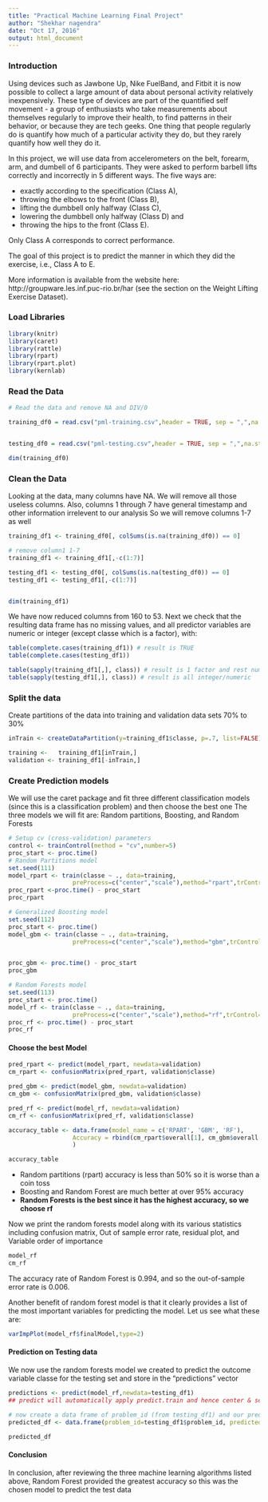 ```yaml
---
title: "Practical Machine Learning Final Project"
author: "Shekhar nagendra"
date: "Oct 17, 2016"
output: html_document
---
```


### Introduction
Using devices such as Jawbone Up, Nike FuelBand, and Fitbit it is now possible to collect a large amount of data about personal activity relatively inexpensively. These type of devices are part of the quantified self movement - a group of enthusiasts who take measurements about themselves regularly to improve their health, to find patterns in their behavior, or because they are tech geeks. One thing that people regularly do is quantify how much of a particular activity they do, but they rarely quantify how well they do it.

In this project, we will use data from accelerometers on the belt, forearm, arm, and dumbell of 6 participants. They were asked to perform barbell lifts correctly and incorrectly in 5 different ways. 
The five ways are:

* exactly according to the specification (Class A), 
* throwing the elbows to the front (Class B), 
* lifting the dumbbell only halfway (Class C), 
* lowering the dumbbell only halfway (Class D) and 
* throwing the hips to the front (Class E). 

Only Class A corresponds to correct performance. 

The goal of this project is to predict the manner in which they did the exercise, i.e., Class A to E. 

More information is available from the website here: http://groupware.les.inf.puc-rio.br/har (see the section on the Weight Lifting Exercise Dataset).

### Load Libraries

```r
library(knitr)
library(caret)
library(rattle)
library(rpart)
library(rpart.plot)
library(kernlab)
```

### Read the Data

```r

# Read the data and remove NA and DIV/0

training_df0 = read.csv("pml-training.csv",header = TRUE, sep = ",",na.strings = c("NA", "#DIV/0!"))


testing_df0 = read.csv("pml-testing.csv",header = TRUE, sep = ",",na.strings = c("NA", "#DIV/0!"))

dim(training_df0)
```

### Clean the Data
Looking at the data, many columns have NA. We will remove all those useless columns.
Also, columns 1 through 7 have general timestamp and other information irrelevent to our analysis
So we will remove columns 1-7 as well

```r
training_df1 <- training_df0[, colSums(is.na(training_df0)) == 0]

# remove column1 1-7
training_df1 <- training_df1[,-c(1:7)]

testing_df1 <- testing_df0[, colSums(is.na(testing_df0)) == 0]
testing_df1 <- testing_df1[,-c(1:7)]


dim(training_df1)
```

We have now reduced columns from 160 to 53.
Next we check that the resulting data frame has no missing values, and all predictor variables are numeric or integer (except classe which is a factor), with:
```r
table(complete.cases(training_df1)) # result is TRUE
table(complete.cases(testing_df1))

table(sapply(training_df1[,], class)) # result is 1 factor and rest numeric/integer
table(sapply(testing_df1[,], class)) # result is all integer/numeric 
```

### Split the data
Create partitions of the data into training and validation data sets 70% to 30%

```r
inTrain <- createDataPartition(y=training_df1$classe, p=.7, list=FALSE)

training <-   training_df1[inTrain,]
validation <- training_df1[-inTrain,]
```

### Create Prediction models 
We will use the caret package and fit three different classification models (since this is a classification problem) and then choose the best one
The three models we will fit are: Random partitions, Boosting, and Random Forests

```r
# Setup cv (cross-validation) parameters
control <- trainControl(method = "cv",number=5)
proc_start <- proc.time()
# Random Partitions model
set.seed(111)
model_rpart <- train(classe ~ ., data=training,
                  preProcess=c("center","scale"),method="rpart",trControl=control)
proc_rpart <-proc.time() - proc_start
proc_rpart
```

```r
# Generalized Boosting model
set.seed(112)
proc_start <- proc.time()
model_gbm <- train(classe ~ ., data=training,
                  preProcess=c("center","scale"),method="gbm",trControl=control,verbose=FALSE)


proc_gbm <- proc.time() - proc_start
proc_gbm
```
```r
# Random Forests model
set.seed(113)
proc_start <- proc.time()
model_rf <- train(classe ~ ., data=training,
                  preProcess=c("center","scale"),method="rf",trControl=control)
proc_rf <- proc.time() - proc_start
proc_rf
```

#### Choose the best Model

```r
pred_rpart <- predict(model_rpart, newdata=validation)
cm_rpart <- confusionMatrix(pred_rpart, validation$classe)

pred_gbm <- predict(model_gbm, newdata=validation)
cm_gbm <- confusionMatrix(pred_gbm, validation$classe)

pred_rf <- predict(model_rf, newdata=validation)
cm_rf <- confusionMatrix(pred_rf, validation$classe)

accuracy_table <- data.frame(model_name = c('RPART', 'GBM', 'RF'),
                  Accuracy = rbind(cm_rpart$overall[1], cm_gbm$overall[1], cm_rf$overall[1])
                  )

accuracy_table
```

* Random partitions (rpart) accuracy is less than 50% so it is worse than a coin toss
* Boosting and Random Forest are much better at over 95% accuracy
* **Random Forests is the best since it has the highest accuracy, so we choose rf**

Now we print the random forests model along with its various statistics including confusion matrix, Out of sample error rate, residual plot, and Variable order of importance

```r
model_rf
cm_rf
```

The accuracy rate of Random Forest is 0.994, and so the out-of-sample error rate is 0.006.

Another benefit of random forest model is that it clearly provides a list of the most important variables for predicting the model. Let us see what these are:
```r

varImpPlot(model_rf$finalModel,type=2)
```

#### Prediction on Testing data

We now use the random forests model we created to predict the outcome variable classe for the testing set and store in the "predictions" vector

```r
predictions <- predict(model_rf,newdata=testing_df1)
## predict will automatically apply predict.train and hence center & scale testing_df1

# now create a data frame of problem_id (from testing_df1) and our predicted value
predicted_df <- data.frame(problem_id=testing_df1$problem_id, predicted_classe=predictions)

predicted_df

```

#### Conclusion
In conclusion, after reviewing the three machine learning algorithms listed above, Random Forest provided the greatest accuracy so this was the chosen model to predict the test data
